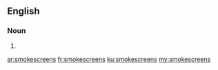{{also|smoke screens}}
==English==

===Noun===
{{head|en|noun plural form}}

# {{plural of|smokescreen|lang=en}}

[[ar:smokescreens]]
[[fr:smokescreens]]
[[ku:smokescreens]]
[[my:smokescreens]]